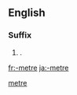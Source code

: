 {{also|meter|Meter}}
==English==

===Suffix===
{{head|en|suffix}}

# {{label|en|nonstandard|British}} {{alternative form of|-meter|lang=en|nodot=1}} {{gloss|{{non-gloss definition|suffix used to form the names of [[measuring]] [[device]]s}}}}.

[[Category:English suffixes|metre]]

[[fr:-metre]]
[[ja:-metre]]